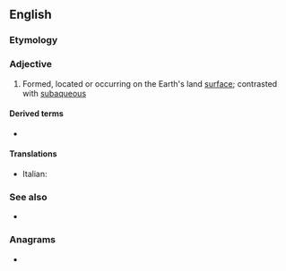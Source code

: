 ==English==

===Etymology===
{{prefix|en|sub|aerial}}

===Adjective===
{{wikipedia}}
{{en-adj|-}}

# {{lb|en|geology}} Formed, located or occurring on the Earth's land [[surface]]; contrasted with [[subaqueous]]

====Derived terms====
* {{l|en|subaerially}}

====Translations====
{{trans-top}}
* Italian: {{t+|it|subaereo}}
{{trans-mid}}
{{trans-bottom}}

===See also===
* {{l|en|submarine}}

===Anagrams===
* {{anagrams|en|a=aabeilrsu|abelisaur}}